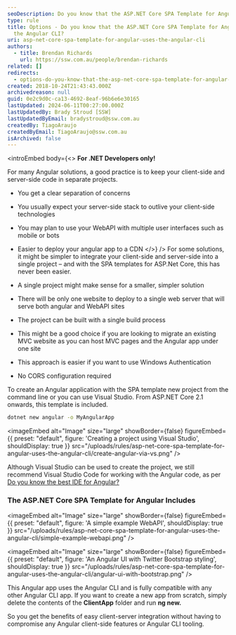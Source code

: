 ```yaml
---
seoDescription: Do you know that the ASP.NET Core SPA Template for Angular uses the Angular CLI?
type: rule
title: Options - Do you know that the ASP.NET Core SPA Template for Angular uses
  the Angular CLI?
uri: asp-net-core-spa-template-for-angular-uses-the-angular-cli
authors:
  - title: Brendan Richards
    url: https://ssw.com.au/people/brendan-richards
related: []
redirects:
  - options-do-you-know-that-the-asp-net-core-spa-template-for-angular-uses-the-angular-cli
created: 2018-10-24T21:43:43.000Z
archivedreason: null
guid: 0e2c9d0c-ca13-4692-8eaf-96b6e6e30165
lastUpdated: 2024-06-11T00:27:00.000Z
lastUpdatedBy: Brady Stroud [SSW]
lastUpdatedByEmail: bradystroud@ssw.com.au
createdBy: TiagoAraujo
createdByEmail: TiagoAraujo@ssw.com.au
isArchived: false
---
```


<introEmbed
  body={<>
**For .NET Developers only!**

For many Angular solutions, a good practice is to keep your client-side and server-side code in separate projects.

* You get a clear separation of concerns
* You usually expect your server-side stack to outlive your client-side technologies
* You may plan to use your WebAPI with multiple user interfaces such as mobile or bots
* Easier to deploy your angular app to a CDN
  </>}
/>
For some solutions, it might be simpler to integrate your client-side and server-side into a single project – and with the SPA templates for ASP.Net Core, this has never been easier.

* A single project might make sense for a smaller, simpler solution
* There will be only one website to deploy to a single web server that will serve both angular and WebAPI sites
* The project can be built with a single build process
* This might be a good choice if you are looking to migrate an existing MVC website as you can host MVC pages and the Angular app under one site
* This approach is easier if you want to use Windows Authentication
* No CORS configuration required

To create an Angular application with the SPA template new project from the command line or you can use Visual Studio. From ASP.NET Core 2.1 onwards, this template is included.

```bash
dotnet new angular -o MyAngularApp
```


<imageEmbed
  alt="Image"
  size="large"
  showBorder={false}
  figureEmbed={{
    preset: "default",
    figure: 'Creating a project using Visual Studio',
    shouldDisplay: true
  }}
  src="/uploads/rules/asp-net-core-spa-template-for-angular-uses-the-angular-cli/create-angular-via-vs.png"
/>

Although Visual Studio can be used to create the project, we still recommend Visual Studio Code for working with the Angular code, as per [Do you know the best IDE for Angular?](/how-to-get-your-machine-setup)

### The ASP.NET Core SPA Template for Angular Includes


<imageEmbed
  alt="Image"
  size="large"
  showBorder={false}
  figureEmbed={{
    preset: "default",
    figure: 'A simple example WebAPI',
    shouldDisplay: true
  }}
  src="/uploads/rules/asp-net-core-spa-template-for-angular-uses-the-angular-cli/simple-example-webapi.png"
/>


<imageEmbed
  alt="Image"
  size="large"
  showBorder={false}
  figureEmbed={{
    preset: "default",
    figure: 'An Angular UI with Twitter Bootstrap styling',
    shouldDisplay: true
  }}
  src="/uploads/rules/asp-net-core-spa-template-for-angular-uses-the-angular-cli/angular-ui-with-bootstrap.png"
/>

This Angular app uses the Angular CLI and is fully compatible with any other Angular CLI app. If you want to create a new app from scratch, simply delete the contents of the **ClientApp** folder and run **ng new.**

So you get the benefits of easy client-server integration without having to compromise any Angular client-side features or Angular CLI tooling.

